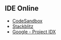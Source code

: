 ## IDE Online

- [CodeSandbox](https://codesandbox.io)
- [Stackblitz](https://stackblitz.com)
- [Google - Project IDX](https://idx.dev/)
